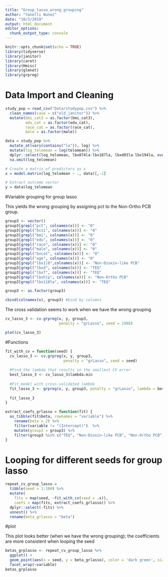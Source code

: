 ```yaml
---
title: "Group_lasso_wrong_grouping"
author: "Yanelli Nunez"
date: "10/3/2019"
output: html_document
editor_options: 
  chunk_output_type: console
---
```


```r
knitr::opts_chunk$set(echo = TRUE)
library(tidyverse)
library(janitor)
library(caret)
library(Hmisc)
library(glmnet)
library(grpreg)
```

# Data Import and Cleaning 

```r
study_pop = read_csv("Data/studypop.csv") %>% 
  clean_names(case = c("old_janitor")) %>% 
  mutate(bmi_cat3 = as.factor(bmi_cat3),
         edu_cat = as.factor(edu_cat),
         race_cat = as.factor(race_cat),
         male = as.factor(male)) 

data = study_pop %>% 
  mutate_at(vars(contains("la")), log) %>% 
  mutate(log_telomean = log(telomean)) %>% 
  dplyr::select(log_telomean, lbx074la:lbx187la, lbxd03la:lbx194la, everything(), -seqn, -telomean) %>% 
  na.omit(log_telomean) 

# Create a matrix of predictors as x
x = model.matrix(log_telomean ~ ., data)[,-1]

# Extract outcome vector
y = data$log_telomean
```

#Variable grouping for group lasso

This yields the wrong grouping by assigning pct to the Non-Ortho PCB group. 

```r

group3 <- vector()
group3[grepl("pct", colnames(x))] <- "0"
group3[grepl("bcsi", colnames(x))] <- "0"
group3[grepl("bmi", colnames(x))] <- "0"
group3[grepl("edu", colnames(x))] <- "0"
group3[grepl("race", colnames(x))] <- "0"
group3[grepl("male", colnames(x))] <- "0"
group3[grepl("bxcot", colnames(x))] <- "0"
group3[grepl("age", colnames(x))] <- "0"
group3[grepl("lbx1|0",colnames(x))] <- "Non-Dioxin-like PCB"
group3[grepl("lbxd", colnames(x))] <- "TEQ"
group3[grepl("lbxf", colnames(x))] <- "TEQ"
group3[grepl("lbxh|p", colnames(x))] <- "Non-Ortho PCB"
group3[grepl("lbx118la", colnames(x))] <- "TEQ"

group3 <- as.factor(group3)

cbind(colnames(x), group3) #bind by columns
```

The cross validation seems to work when we have the wrong grouping 

```r
cv_lasso_3 <- cv.grpreg(x, y, group3, 
                        penalty = "grLasso", seed = 1988)

plot(cv_lasso_3)
```


#Functions
```r
fit_with_cv = function(seed) {
  cv_lasso_3 <- cv.grpreg(x, y, group3, 
                          penalty = "grLasso", seed = seed)
  
  #Find the lambda that results in the smallest CV error
  best_lasso_3 <- cv_lasso_3$lambda.min
  
  #Fit model with cross-validated lambda
  fit_lasso_3 <- grpreg(x, y, group3, penalty = "grLasso", lambda = best_lasso_3)
  
  fit_lasso_3
}

extract_coefs_grlasso = function(fit) {
  as_tibble(fit$beta, rownames = "variable") %>% 
    rename(beta = 2) %>% 
    filter(variable != "(Intercept)")  %>% 
    mutate(group3 = group3) %>% 
    filter(group3 %in% c("TEQ", "Non-Dioxin-like PCB", "Non-Ortho PCB"))
}
```

# Looping for different seeds for group lasso
```r
repeat_cv_group_lasso = 
  tibble(seed = 1:100) %>% 
  mutate(
    fits = map(seed, ~fit_with_cv(seed = .x)),
    coefs = map(fits, extract_coefs_grlasso)) %>% 
  dplyr::select(-fits) %>% 
  unnest() %>%
  rename(beta_grlasso = "beta")
```
  
#plot  

This plot looks better (when we have the wrong grouping); the coefficients are more consistent when looping the seed
```r
betas_grplasso <- repeat_cv_group_lasso %>%
  ggplot() + 
  geom_point(aes(x = seed, y = beta_grlasso), color = 'dark green', size = 0.5, alpha = 0.5) + 
  facet_wrap(~variable)
betas_grplasso
```
  
  
